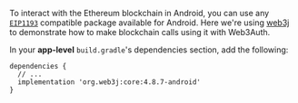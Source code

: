 To interact with the Ethereum blockchain in Android, you can use any [`EIP1193`](https://eips.ethereum.org/EIPS/eip-1193) compatible package available
for Android. Here we're using [web3j](https://github.com/web3j/web3j) to demonstrate how to make blockchain calls using it with Web3Auth.

In your **app-level** `build.gradle`'s dependencies section, add the following:

```tsx
dependencies {
  // ...
  implementation 'org.web3j:core:4.8.7-android'
}
```
